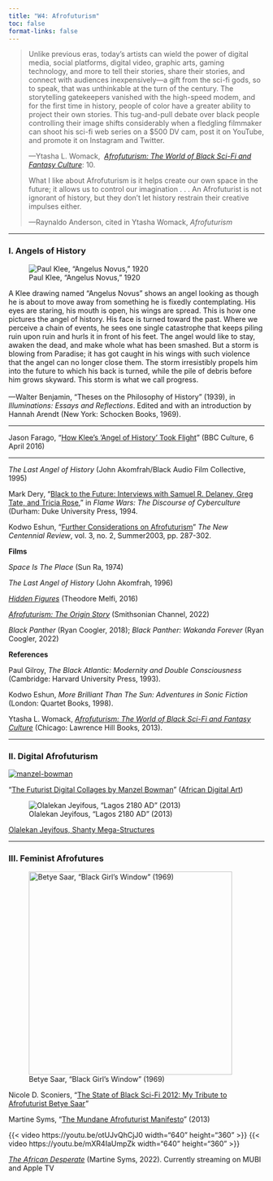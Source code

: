 ```yaml
---
title: "W4: Afrofuturism"
toc: false
format-links: false
---
```


> Unlike previous eras, today’s artists can wield the power of digital media, social platforms, digital video, graphic arts, gaming technology, and more to tell their stories, share their stories, and connect with audiences inexpensively—a gift from the sci-fi gods, so to speak, that was unthinkable at the turn of the century. The storytelling gatekeepers vanished with the high-speed modem, and for the first time in history, people of color have a greater ability to project their own stories. This tug-and-pull debate over black people controlling their image shifts considerably when a fledgling filmmaker can shoot his sci-fi web series on a $500 DV cam, post it on YouTube, and promote it on Instagram and Twitter.
> 
> ---Ytasha L. Womack,  [_Afrofuturism: The World of Black Sci-Fi and Fantasy Culture_](https://ebookcentral.proquest.com/lib/emerson/reader.action?docID=1381831&ppg=1): 10.
> 
> What I like about Afrofuturism is it helps create our own space in the future; it allows us to control our imagination . . . An Afrofuturist is not ignorant of history, but they don’t let history restrain their creative impulses either.
> 
> ---Raynaldo Anderson, cited in Ytasha Womack, _Afrofuturism_

---

### I. Angels of History

::: {layout="[[49, -2, 49]]"}

![Paul Klee, "Angelus Novus," 1920](../img/angelus-novus.jpg){fig-alt="Paul Klee, Angelus Novus"}

A Klee drawing named “Angelus Novus” shows an angel looking as though he is about to move away from something he is fixedly contemplating. His eyes are staring, his mouth is open, his wings are spread. This is how one pictures the angel of history. His face is turned toward the past. Where we perceive a chain of events, he sees one single catastrophe that keeps piling ruin upon ruin and hurls it in front of his feet. The angel would like to stay, awaken the dead, and make whole what has been smashed. But a storm is blowing from Paradise; it has got caught in his wings with such violence that the angel can no longer close them. The storm irresistibly propels him into the future to which his back is turned, while the pile of debris before him grows skyward. This storm is what we call progress.<br /><br />---Walter Benjamin, "Theses on the Philosophy of History" (1939), in _Illuminations: Essays and Reflections_. Edited and with an introduction by Hannah Arendt (New York: Schocken Books, 1969).

:::

---

Jason Farago, "[How Klee's 'Angel of History' Took Flight](https://www.bbc.com/culture/article/20160401-how-klees-angel-of-history-took-flight)" (BBC Culture, 6 April 2016)

---

_The Last Angel of History_ (John Akomfrah/Black Audio Film Collective, 1995)

Mark Dery, "[Black to the Future: Interviews with Samuel R. Delaney, Greg Tate, and Tricia Rose](https://canvas.emerson.edu/courses/1932613/files/145602338?wrap=1)," in _Flame Wars: The Discourse of Cyberculture_ (Durham: Duke University Press, 1994.

Kodwo Eshun, "[Further Considerations on Afrofuturism](https://canvas.emerson.edu/courses/1932613/files/145602336?wrap=1)" _The New Centennial Review_, vol. 3, no. 2, Summer2003, pp. 287-302.

**Films**

_Space Is The Place_ (Sun Ra, 1974)

_The Last Angel of History_ (John Akomfrah, 1996)

[_Hidden Figures_](https://www.justwatch.com/us/movie/hidden-figures) (Theodore Melfi, 2016)

[_Afrofuturism: The Origin Story_](https://www.smithsonianchannel.com/special/afrofuturism-the-origin-story) (Smithsonian Channel, 2022)

_Black Panther_ (Ryan Coogler, 2018); _Black Panther: Wakanda Forever_ (Ryan Coogler, 2022)

**References**

Paul Gilroy, _The Black Atlantic: Modernity and Double Consciousness_ (Cambridge: Harvard University Press, 1993).

Kodwo Eshun, _More Brilliant Than The Sun: Adventures in Sonic Fiction_ (London: Quartet Books, 1998).

Ytasha L. Womack, [_Afrofuturism: The World of Black Sci-Fi and Fantasy Culture_](https://ebookcentral.proquest.com/lib/emerson/reader.action?docID=1381831&ppg=1) (Chicago: Lawrence Hill Books, 2013).

---

### II. Digital Afrofuturism

 [![manzel-bowman](https://canvas.emerson.edu/courses/1932613/files/145602337/preview)](https://www.manzel.biz/gallery)  

"[The Futurist Digital Collages by Manzel Bowman](https://www.africandigitalart.com/the-futurist-digital-collages-by-manzel-bowman/)" ([African Digital Art](http://africandigitalart.com))

![Olalekan Jeyifous, "Lagos 2180 AD" (2013)](../img/lagos-2180.jpg){fig-align="left"}

[Olalekan Jeyifous, Shanty Mega-Structures](https://jeyifo.us/SMS)

---

### III. Feminist Afrofutures

![Betye Saar, "Black Girl's Window" (1969)](../img/betye-saar.jpg){width="400" fig-align="left" fig-alt="Betye Saar, Black Girl's Window, 1969"}

Nicole D. Sconiers, "[The State of Black Sci-Fi 2012: My Tribute to Afrofuturist Betye Saar](http://nicolesconiers.com/blog/2012/02/20/the-state-of-black-sci-fi-2012-my-tribute-to-afrofuturist-betye-saar/)"

Martine Syms, "[The Mundane Afrofuturist Manifesto](http://thirdrailquarterly.org/martine-syms-the-mundane-afrofuturist-manifesto/)" (2013)

{{< video https://youtu.be/otUJvQhCjJ0 width="640" height="360" >}}
{{< video https://youtu.be/mXR4IaUmpZk width="640" height="360" >}}

[_The African Desperate_](https://mubi.com/films/the-african-desperate) (Martine Syms, 2022). Currently streaming on MUBI and Apple TV